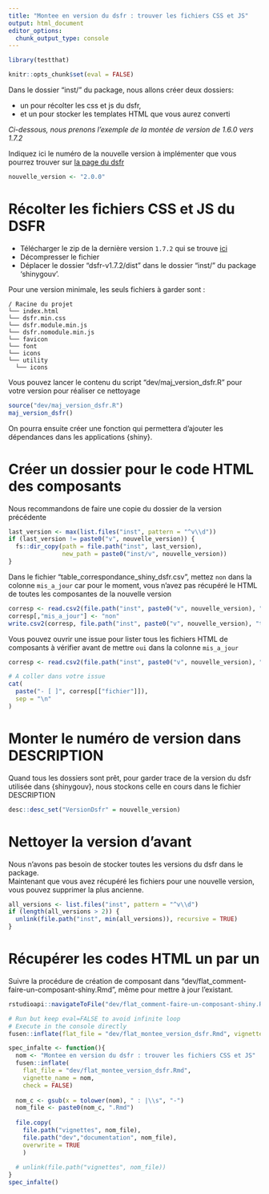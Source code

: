 ```yaml
---
title: "Montee en version du dsfr : trouver les fichiers CSS et JS"
output: html_document
editor_options: 
  chunk_output_type: console
---
```


```r
library(testthat)
```

```r
knitr::opts_chunk$set(eval = FALSE)
```

Dans le dossier "inst/" du package, nous allons créer deux dossiers:

- un pour récolter les css et js du dsfr, 
- et un pour stocker les templates HTML que vous aurez converti

_Ci-dessous, nous prenons l'exemple de la montée de version de 1.6.0 vers 1.7.2_

Indiquez ici le numéro de la nouvelle version à implémenter que vous pourrez trouver sur [la page du dsfr](https://gouvfr.atlassian.net/wiki/spaces/DB/pages/223019574/D+veloppeurs)

```r
nouvelle_version <- "2.0.0"
```

# Récolter les fichiers CSS et JS du DSFR

- Télécharger le zip de la dernière version `1.7.2` qui se trouve [ici](https://gouvfr.atlassian.net/wiki/spaces/DB/pages/223019574/D+veloppeurs)
- Décompresser le fichier
- Déplacer le dossier "dsfr-v1.7.2/dist" dans le dossier "inst/" du package 'shinygouv'.

Pour une version minimale, les seuls fichiers à garder sont :

```
/ Racine du projet
└── index.html
└── dsfr.min.css
└── dsfr.module.min.js
└── dsfr.nomodule.min.js
└── favicon
└── font
└── icons
└── utility
  └── icons
```

Vous pouvez lancer le contenu du script "dev/maj_version_dsfr.R" pour votre version pour réaliser ce nettoyage

```r
source("dev/maj_version_dsfr.R")
maj_version_dsfr()
```


On pourra ensuite créer une fonction qui permettera d'ajouter les dépendances dans les applications {shiny}.

# Créer un dossier pour le code HTML des composants

Nous recommandons de faire une copie du dossier de la version précédente

```r
last_version <- max(list.files("inst", pattern = "^v\\d"))
if (last_version != paste0("v", nouvelle_version)) {
  fs::dir_copy(path = file.path("inst", last_version), 
               new_path = paste0("inst/v", nouvelle_version))
}
```

Dans le fichier "table_correspondance_shiny_dsfr.csv", mettez `non` dans la colonne `mis_a_jour` car pour le moment, vous n'avez pas récupéré le HTML de toutes les composantes de la nouvelle version

```r
corresp <- read.csv2(file.path("inst", paste0("v", nouvelle_version), "table_correspondance_shiny_dsfr.csv"))
corresp[,"mis_a_jour"] <- "non"
write.csv2(corresp, file.path("inst", paste0("v", nouvelle_version), "table_correspondance_shiny_dsfr.csv"))
```

Vous pouvez ouvrir une issue pour lister tous les fichiers HTML de composants à vérifier avant de mettre `oui` dans la colonne `mis_a_jour`

```r
corresp <- read.csv2(file.path("inst", paste0("v", nouvelle_version), "table_correspondance_shiny_dsfr.csv"))

# A coller dans votre issue
cat(
  paste("- [ ]", corresp[["fichier"]]),
  sep = "\n"
)
```

# Monter le numéro de version dans DESCRIPTION

Quand tous les dossiers sont prêt, pour garder trace de la version du dsfr utilisée dans {shinygouv}, nous stockons celle en cours dans le fichier DESCRIPTION

```r
desc::desc_set("VersionDsfr" = nouvelle_version)
```

# Nettoyer la version d'avant

Nous n'avons pas besoin de stocker toutes les versions du dsfr dans le package.  
Maintenant que vous avez récupéré les fichiers pour une nouvelle version, vous pouvez supprimer la plus ancienne.  

```r
all_versions <- list.files("inst", pattern = "^v\\d")
if (length(all_versions > 2)) {
  unlink(file.path("inst", min(all_versions)), recursive = TRUE)
}
```

# Récupérer les codes HTML un par un

Suivre la procédure de création de composant dans "dev/flat_comment-faire-un-composant-shiny.Rmd", même pour mettre à jour l'existant.

```r
rstudioapi::navigateToFile("dev/flat_comment-faire-un-composant-shiny.Rmd")
```


```r
# Run but keep eval=FALSE to avoid infinite loop
# Execute in the console directly
fusen::inflate(flat_file = "dev/flat_montee_version_dsfr.Rmd", vignette_name = "Montee en version du dsfr : trouver les fichiers CSS et JS", check = FALSE)

spec_infalte <- function(){
  nom <- "Montee en version du dsfr : trouver les fichiers CSS et JS"
  fusen::inflate(
    flat_file = "dev/flat_montee_version_dsfr.Rmd", 
    vignette_name = nom,
    check = FALSE)
  
  nom_c <- gsub(x = tolower(nom), " : |\\s", "-")
  nom_file <- paste0(nom_c, ".Rmd")
  
  file.copy(
    file.path("vignettes", nom_file),
    file.path("dev","documentation", nom_file),
    overwrite = TRUE
    )
  
  # unlink(file.path("vignettes", nom_file))
}
spec_infalte()
```

